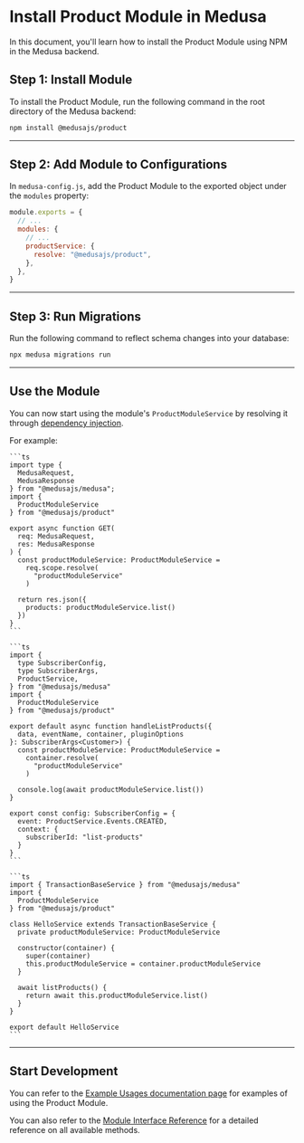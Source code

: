 
# Install Product Module in Medusa

In this document, you'll learn how to install the Product Module using NPM in the Medusa backend.

## Step 1: Install Module

To install the Product Module, run the following command in the root directory of the Medusa backend:

```bash npm2yarn
npm install @medusajs/product
```

---

## Step 2: Add Module to Configurations

In `medusa-config.js`, add the Product Module to the exported object under the `modules` property:

```js title=medusa-config.js
module.exports = {
  // ...
  modules: {
    // ...
    productService: {
      resolve: "@medusajs/product",
    },
  },
}
```

---

## Step 3: Run Migrations

Run the following command to reflect schema changes into your database:

```bash
npx medusa migrations run
```

---

## Use the Module

You can now start using the module's `ProductModuleService` by resolving it through [dependency injection](../../development/fundamentals/dependency-injection.md).

For example:

<Tabs groupId="resource-type" isCodeTabs={true}>
  <TabItem value="api-route" label="API Route" attributes={{
    title: "src/api/store/custom/route.ts"
  }} default>

    ```ts
    import type { 
      MedusaRequest, 
      MedusaResponse
    } from "@medusajs/medusa";
    import { 
      ProductModuleService
    } from "@medusajs/product"

    export async function GET(
      req: MedusaRequest, 
      res: MedusaResponse
    ) {
      const productModuleService: ProductModuleService = 
        req.scope.resolve(
          "productModuleService"
        )

      return res.json({
        products: productModuleService.list()
      })
    }
    ```

  </TabItem>
  <TabItem value="subscribers" label="Subscribers" attributes={{
    title: "src/subscribers/create-customer.ts"
  }}>

    ```ts
    import { 
      type SubscriberConfig, 
      type SubscriberArgs,
      ProductService,
    } from "@medusajs/medusa"
    import { 
      ProductModuleService
    } from "@medusajs/product"

    export default async function handleListProducts({ 
      data, eventName, container, pluginOptions 
    }: SubscriberArgs<Customer>) {
      const productModuleService: ProductModuleService = 
        container.resolve(
          "productModuleService"
        )

      console.log(await productModuleService.list())
    }

    export const config: SubscriberConfig = {
      event: ProductService.Events.CREATED,
      context: {
        subscriberId: "list-products"
      }
    }
    ```

  </TabItem>
  <TabItem value="service" label="Service" attributes={{
    title: "src/service/hello.ts"
  }}>

    ```ts
    import { TransactionBaseService } from "@medusajs/medusa"
    import { 
      ProductModuleService
    } from "@medusajs/product"

    class HelloService extends TransactionBaseService {
      private productModuleService: ProductModuleService

      constructor(container) {
        super(container)
        this.productModuleService = container.productModuleService
      }

      await listProducts() {
        return await this.productModuleService.list()
      }
    }

    export default HelloService
    ```

  </TabItem>
</Tabs>

---

## Start Development

You can refer to the [Example Usages documentation page](./examples.mdx) for examples of using the Product Module.

You can also refer to the [Module Interface Reference](../../references/product/interfaces/product.IProductModuleService.mdx) for a detailed reference on all available methods.